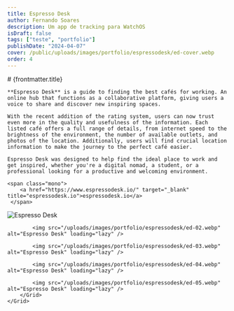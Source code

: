 ```yaml
---
title: Espresso Desk
author: Fernando Soares
description: Um app de tracking para WatchOS
isDraft: false
tags: ["teste", "portfolio"]
publishDate: "2024-04-07"
cover: /public/uploads/images/portfolio/espressodesk/ed-cover.webp
order: 4
---
```


<section class="wrap">
    # {frontmatter.title}

    **Espresso Desk** is a guide to finding the best cafés for working. An online hub that functions as a collaborative platform, giving users a voice to share and discover new inspiring spaces.

    With the recent addition of the rating system, users can now trust even more in the quality and usefulness of the information. Each listed café offers a full range of details, from internet speed to the brightness of the environment, the number of available outlets, and photos of the location. Additionally, users will find crucial location information to make the journey to the perfect café easier.

    Espresso Desk was designed to help find the ideal place to work and get inspired, whether you're a digital nomad, a student, or a professional looking for a productive and welcoming environment.

    <span class="mono">
        <a href="https://www.espressodesk.io/" target="_blank" title="espressodesk.io">espressodesk.io</a>
     </span>
</section>

<section class="wrap-wide">
    <Grid isContainer>
        <Grid sm="12" md="12">
            <img src="/uploads/images/portfolio/espressodesk/ed-01.webp" alt="Espresso Desk" loading="lazy" />

            <img src="/uploads/images/portfolio/espressodesk/ed-02.webp" alt="Espresso Desk" loading="lazy" />

            <img src="/uploads/images/portfolio/espressodesk/ed-03.webp" alt="Espresso Desk" loading="lazy" />

            <img src="/uploads/images/portfolio/espressodesk/ed-04.webp" alt="Espresso Desk" loading="lazy" />

            <img src="/uploads/images/portfolio/espressodesk/ed-05.webp" alt="Espresso Desk" loading="lazy" />
        </Grid>
    </Grid>
</section>